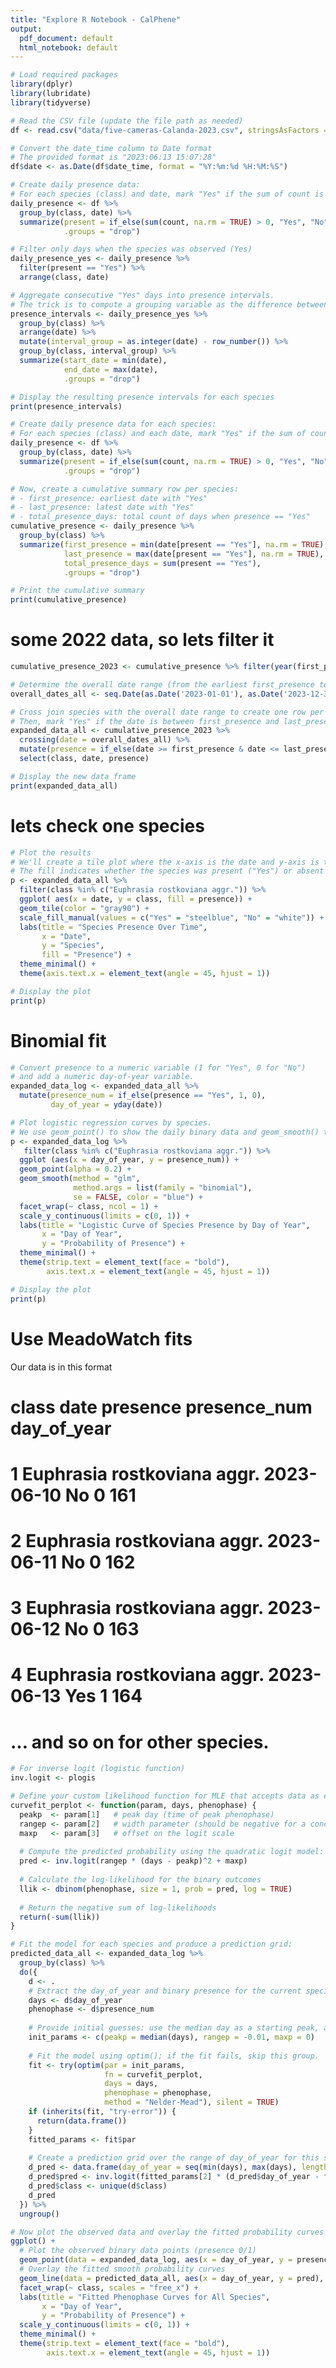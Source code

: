```yaml
---
title: "Explore R Notebook - CalPhene"
output:
  pdf_document: default
  html_notebook: default
---
```



```r
# Load required packages
library(dplyr)
library(lubridate)
library(tidyverse)
```


```r

# Read the CSV file (update the file path as needed)
df <- read.csv("data/five-cameras-Calanda-2023.csv", stringsAsFactors = FALSE)

# Convert the date_time column to Date format
# The provided format is "2023:06:13 15:07:28"
df$date <- as.Date(df$date_time, format = "%Y:%m:%d %H:%M:%S")

# Create daily presence data:
# For each species (class) and date, mark "Yes" if the sum of count is greater than 0.
daily_presence <- df %>%
  group_by(class, date) %>%
  summarize(present = if_else(sum(count, na.rm = TRUE) > 0, "Yes", "No"),
            .groups = "drop")

# Filter only days when the species was observed (Yes)
daily_presence_yes <- daily_presence %>%
  filter(present == "Yes") %>%
  arrange(class, date)

# Aggregate consecutive "Yes" days into presence intervals.
# The trick is to compute a grouping variable as the difference between the date (as integer) and the row number.
presence_intervals <- daily_presence_yes %>%
  group_by(class) %>%
  arrange(date) %>%
  mutate(interval_group = as.integer(date) - row_number()) %>%
  group_by(class, interval_group) %>%
  summarize(start_date = min(date),
            end_date = max(date),
            .groups = "drop")

# Display the resulting presence intervals for each species
print(presence_intervals)

``` 



```r
# Create daily presence data for each species:
# For each species (class) and each date, mark "Yes" if the sum of count > 0, else "No"
daily_presence <- df %>%
  group_by(class, date) %>%
  summarize(present = if_else(sum(count, na.rm = TRUE) > 0, "Yes", "No"),
            .groups = "drop")

# Now, create a cumulative summary row per species:
# - first_presence: earliest date with "Yes"
# - last_presence: latest date with "Yes"
# - total_presence_days: total count of days when presence == "Yes"
cumulative_presence <- daily_presence %>%
  group_by(class) %>%
  summarize(first_presence = min(date[present == "Yes"], na.rm = TRUE),
            last_presence = max(date[present == "Yes"], na.rm = TRUE),
            total_presence_days = sum(present == "Yes"),
            .groups = "drop")

# Print the cumulative summary
print(cumulative_presence)
``` 
# some 2022 data, so lets filter it


```r
cumulative_presence_2023 <- cumulative_presence %>% filter(year(first_presence) %in% c(2023))

# Determine the overall date range (from the earliest first_presence to the latest last_presence)
overall_dates_all <- seq.Date(as.Date('2023-01-01'), as.Date('2023-12-31'), by = "day")

# Cross join species with the overall date range to create one row per species per day.
# Then, mark "Yes" if the date is between first_presence and last_presence, otherwise "No".
expanded_data_all <- cumulative_presence_2023 %>%
  crossing(date = overall_dates_all) %>%
  mutate(presence = if_else(date >= first_presence & date <= last_presence, "Yes", "No")) %>%
  select(class, date, presence)

# Display the new data frame
print(expanded_data_all)
``` 
# lets check one species
```r
# Plot the results
# We'll create a tile plot where the x-axis is the date and y-axis is the species.
# The fill indicates whether the species was present ("Yes") or absent ("No").
p <- expanded_data_all %>% 
  filter(class %in% c("Euphrasia rostkoviana aggr.")) %>%
  ggplot( aes(x = date, y = class, fill = presence)) +
  geom_tile(color = "gray90") +
  scale_fill_manual(values = c("Yes" = "steelblue", "No" = "white")) +
  labs(title = "Species Presence Over Time",
       x = "Date",
       y = "Species",
       fill = "Presence") +
  theme_minimal() +
  theme(axis.text.x = element_text(angle = 45, hjust = 1))

# Display the plot
print(p)
``` 
# Binomial fit

```r

# Convert presence to a numeric variable (1 for "Yes", 0 for "No")
# and add a numeric day-of-year variable.
expanded_data_log <- expanded_data_all %>%
  mutate(presence_num = if_else(presence == "Yes", 1, 0),
         day_of_year = yday(date))

# Plot logistic regression curves by species.
# We use geom_point() to show the daily binary data and geom_smooth() to add a logistic curve.
p <- expanded_data_log %>%
   filter(class %in% c("Euphrasia rostkoviana aggr.")) %>%
  ggplot (aes(x = day_of_year, y = presence_num)) +
  geom_point(alpha = 0.2) +
  geom_smooth(method = "glm", 
              method.args = list(family = "binomial"), 
              se = FALSE, color = "blue") +
  facet_wrap(~ class, ncol = 1) +
  scale_y_continuous(limits = c(0, 1)) +
  labs(title = "Logistic Curve of Species Presence by Day of Year",
       x = "Day of Year",
       y = "Probability of Presence") +
  theme_minimal() +
  theme(strip.text = element_text(face = "bold"),
        axis.text.x = element_text(angle = 45, hjust = 1))

# Display the plot
print(p)
``` 
# Use MeadoWatch fits

Our data is in this format

#   class                          date         presence presence_num day_of_year
# 1 Euphrasia rostkoviana aggr.    2023-06-10   No       0          161
# 2 Euphrasia rostkoviana aggr.    2023-06-11   No       0          162
# 3 Euphrasia rostkoviana aggr.    2023-06-12   No       0          163
# 4 Euphrasia rostkoviana aggr.    2023-06-13   Yes      1          164
# ... and so on for other species.

```r

# For inverse logit (logistic function)
inv.logit <- plogis

# Define your custom likelihood function for MLE that accepts data as extra arguments.
curvefit_perplot <- function(param, days, phenophase) {
  peakp  <- param[1]   # peak day (time of peak phenophase)
  rangep <- param[2]   # width parameter (should be negative for a concave-down shape)
  maxp   <- param[3]   # offset on the logit scale
  
  # Compute the predicted probability using the quadratic logit model:
  pred <- inv.logit(rangep * (days - peakp)^2 + maxp)
  
  # Calculate the log-likelihood for the binary outcomes
  llik <- dbinom(phenophase, size = 1, prob = pred, log = TRUE)
  
  # Return the negative sum of log-likelihoods
  return(-sum(llik))
}

# Fit the model for each species and produce a prediction grid:
predicted_data_all <- expanded_data_log %>%
  group_by(class) %>%
  do({
    d <- .
    # Extract the day_of_year and binary presence for the current species
    days <- d$day_of_year
    phenophase <- d$presence_num
    
    # Provide initial guesses: use the median day as a starting peak, a small negative value for rangep, and 0 for maxp.
    init_params <- c(peakp = median(days), rangep = -0.01, maxp = 0)
    
    # Fit the model using optim(); if the fit fails, skip this group.
    fit <- try(optim(par = init_params, 
                     fn = curvefit_perplot, 
                     days = days, 
                     phenophase = phenophase,
                     method = "Nelder-Mead"), silent = TRUE)
    if (inherits(fit, "try-error")) {
      return(data.frame())
    }
    fitted_params <- fit$par
    
    # Create a prediction grid over the range of day_of_year for this species.
    d_pred <- data.frame(day_of_year = seq(min(days), max(days), length.out = 100))
    d_pred$pred <- inv.logit(fitted_params[2] * (d_pred$day_of_year - fitted_params[1])^2 + fitted_params[3])
    d_pred$class <- unique(d$class)
    d_pred
  }) %>%
  ungroup()

# Now plot the observed data and overlay the fitted probability curves for all species.
ggplot() +
  # Plot the observed binary data points (presence 0/1)
  geom_point(data = expanded_data_log, aes(x = day_of_year, y = presence_num), color = "red", size = 2, alpha = 0.8) +
  # Overlay the fitted smooth probability curves
  geom_line(data = predicted_data_all, aes(x = day_of_year, y = pred), color = "blue", size = 1) +
  facet_wrap(~ class, scales = "free_x") +
  labs(title = "Fitted Phenophase Curves for All Species",
       x = "Day of Year",
       y = "Probability of Presence") +
  scale_y_continuous(limits = c(0, 1)) +
  theme_minimal() +
  theme(strip.text = element_text(face = "bold"),
        axis.text.x = element_text(angle = 45, hjust = 1))
        
```  

